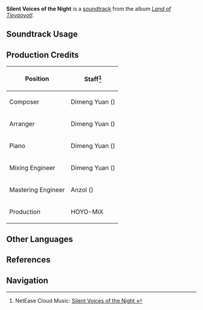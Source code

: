 {{Stub|production credits}}
{{Soundtrack Infobox
|image          = Land of Tleyaoyotl.png
|album          = Land of Tleyaoyotl
|disc           = 2
|number         = 46
|featured       = 
|featured2      = 
|featured3      = 
|featured_disc  = 
|featured_disc2 = 
|featured_disc3 = 
|youtube_id     = CbgDprI1l6k
|spotify_id     = 3e3ZgmC79eVRuMa0Ra8hLA
|previous       = Eventide Chant
|next           = Dust of Dusklands
}}
'''Silent Voices of the Night''' is a [[soundtrack]] from the album ''[[Land of Tleyaoyotl]]''.

==Soundtrack Usage==
{{Soundtrack Usage
|location          = Basin of Unnumbered Flames//night;;Coatepec Mountain//night;;Tequemecan Valley//night;;Toyac Springs//night
|quest             = Spell of Unity
|domain            = 
|eventgameplay     = 
|special_displayed = 
|special           = 
|teapot            = 
|mediaoriginal     =
}}
<!--
==Other Arrangements==
{{Files by Category Gallery|Media Using an Unreleased Arrangement of {{subst:#titleparts:{{subst:PAGENAME}}}} Soundtrack}}
-->
==Production Credits==
{| class="wikitable"
! Position
! Staff<ref>NetEase Cloud Music: [https://music.163.com/#/song?id=2635291862 Silent Voices of the Night {{zh|静夜的轻语}}]</ref>
|-
! Composer
| Dimeng Yuan ({{zh|苑迪萌}})
|-
! Arranger
| Dimeng Yuan ({{zh|苑迪萌}})
|-
! Piano
| Dimeng Yuan ({{zh|苑迪萌}})
|-
! Mixing Engineer
| Dimeng Yuan ({{zh|苑迪萌}})
|-
! Mastering Engineer
| Anzol ({{zh|鸦雀有声}})
|-
! Production
| HOYO-MiX
|}

<!--
==Gallery==
<gallery>
</gallery>

==Trivia==
-->
==Other Languages==
{{Other Languages
|en      = Silent Voices of the Night
|zhs     = 
|zhs_rm  = 
|zht     = 
|zht_rm  = 
|zh_tl   = 
|ja      = 
|ja_rm   = 
|ja_tl   = 
}}

==References==
{{Reflist}}

==Navigation==
{{Soundtrack Navbox|Land of Tleyaoyotl}}